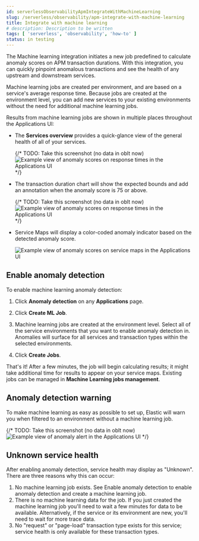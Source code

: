 ```yaml
---
id: serverlessObservabilityApmIntegrateWithMachineLearning
slug: /serverless/observability/apm-integrate-with-machine-learning
title: Integrate with machine learning
# description: Description to be written
tags: [ 'serverless', 'observability', 'how-to' ]
status: in testing
---
```


<DocBadge template="technical preview" />
The Machine learning integration initiates a new job predefined to calculate anomaly scores on APM transaction durations.
With this integration, you can quickly pinpoint anomalous transactions and see the health of
any upstream and downstream services.

Machine learning jobs are created per environment, and are based on a service's average response time.
Because jobs are created at the environment level,
you can add new services to your existing environments without the need for additional machine learning jobs.

Results from machine learning jobs are shown in multiple places throughout the Applications UI:

* The **Services overview** provides a quick-glance view of the general health of all of your services.

    {/* TODO: Take this screenshot (no data in oblt now)
    ![Example view of anomaly scores on response times in the Applications UI](images/machine-learning-integration/apm-service-quick-health.png) */}

* The transaction duration chart will show the expected bounds and add an annotation when the anomaly score is 75 or above.

    {/* TODO: Take this screenshot (no data in oblt now)
    ![Example view of anomaly scores on response times in the Applications UI](images/machine-learning-integration/apm-apm-ml-integration.png) */}

* Service Maps will display a color-coded anomaly indicator based on the detected anomaly score.

    ![Example view of anomaly scores on service maps in the Applications UI](images/service-maps/service-map-anomaly.png)

## Enable anomaly detection

To enable machine learning anomaly detection:

1. Click **Anomaly detection** on any **Applications** page.

1. Click **Create ML Job**.

1. Machine learning jobs are created at the environment level.
    Select all of the service environments that you want to enable anomaly detection in.
    Anomalies will surface for all services and transaction types within the selected environments.

1. Click **Create Jobs**.

That's it! After a few minutes, the job will begin calculating results;
it might take additional time for results to appear on your service maps.
Existing jobs can be managed in **Machine Learning jobs management**.

## Anomaly detection warning

To make machine learning as easy as possible to set up,
Elastic will warn you when filtered to an environment without a machine learning job.

{/* TODO: Take this screenshot (no data in oblt now)
![Example view of anomaly alert in the Applications UI](images/machine-learning-integration/apm-apm-anomaly-alert.png) */}

## Unknown service health

After enabling anomaly detection, service health may display as "Unknown". There are three reasons why this can occur:

1. No machine learning job exists. See <DocLink id="serverlessObservabilityApmIntegrateWithMachineLearning" section="enable-anomaly-detection">Enable anomaly detection</DocLink> to enable anomaly detection and create a machine learning job.
1. There is no machine learning data for the job. If you just created the machine learning job you'll need to wait a few minutes for data to be available. Alternatively, if the service or its environment are new, you'll need to wait for more trace data.
1. No "request" or "page-load" transaction type exists for this service; service health is only available for these transaction types.

